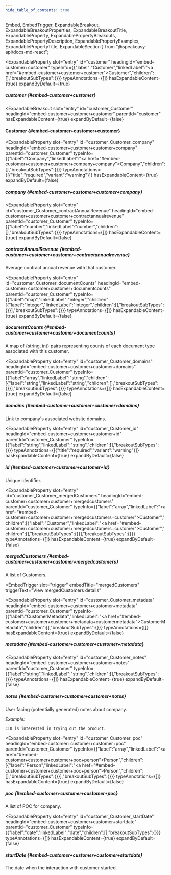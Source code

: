 ```yaml
---
hide_table_of_contents: true
---
```

  Embed,
  EmbedTrigger,
  ExpandableBreakout,
  ExpandableBreakoutProperties,
  ExpandableBreakoutTitle,
  ExpandableProperty,
  ExpandablePropertyBreakouts,
  ExpandablePropertyDescription,
  ExpandablePropertyExamples,
  ExpandablePropertyTitle,
  ExpandableSection
} from "@speakeasy-api/docs-md-react";

<ExpandableSection>

<ExpandableProperty
  slot="entry"
  id="customer"
  headingId="embed-customer+customer"
  typeInfo={{"label":"Customer","linkedLabel":"<a href=\"#embed-customer+customer+customer\">Customer</a>","children":[],"breakoutSubTypes":{}}}
  typeAnnotations={[]}
  hasExpandableContent={true}
  expandByDefault={true}
>

<ExpandablePropertyTitle slot="title">

##### customer \{#embed-customer+customer\}

</ExpandablePropertyTitle>

<ExpandablePropertyBreakouts slot="breakouts">

<ExpandableBreakout
  slot="entry"
  id="customer_Customer"
  headingId="embed-customer+customer+customer"
  parentId="customer"
  hasExpandableContent={true}
  expandByDefault={false}
>

<ExpandableBreakoutTitle slot="title">

#### Customer \{#embed-customer+customer+customer\}

</ExpandableBreakoutTitle>

<ExpandableBreakoutProperties slot="properties">

<ExpandableProperty
  slot="entry"
  id="customer_Customer_company"
  headingId="embed-customer+customer+customer+company"
  parentId="customer_Customer"
  typeInfo={{"label":"Company","linkedLabel":"<a href=\"#embed-customer+customer+customer+company+company\">Company</a>","children":[],"breakoutSubTypes":{}}}
  typeAnnotations={[{"title":"required","variant":"warning"}]}
  hasExpandableContent={true}
  expandByDefault={false}
>

<ExpandablePropertyTitle slot="title">

##### company \{#embed-customer+customer+customer+company\}

</ExpandablePropertyTitle>

<ExpandablePropertyBreakouts slot="breakouts">

<Embed slot="embed">

<EmbedTrigger slot="trigger" embedTitle="company" triggerText="View company details">

<Embedcompany />

</EmbedTrigger>

</Embed>

</ExpandablePropertyBreakouts>

</ExpandableProperty>

<ExpandableProperty
  slot="entry"
  id="customer_Customer_contractAnnualRevenue"
  headingId="embed-customer+customer+customer+contractannualrevenue"
  parentId="customer_Customer"
  typeInfo={{"label":"number","linkedLabel":"number","children":[],"breakoutSubTypes":{}}}
  typeAnnotations={[]}
  hasExpandableContent={true}
  expandByDefault={false}
>

<ExpandablePropertyTitle slot="title">

##### contractAnnualRevenue \{#embed-customer+customer+customer+contractannualrevenue\}

</ExpandablePropertyTitle>

<ExpandablePropertyDescription slot="description">

Average contract annual revenue with that customer.

</ExpandablePropertyDescription>

</ExpandableProperty>

<ExpandableProperty
  slot="entry"
  id="customer_Customer_documentCounts"
  headingId="embed-customer+customer+customer+documentcounts"
  parentId="customer_Customer"
  typeInfo={{"label":"map","linkedLabel":"integer","children":[{"label":"integer","linkedLabel":"integer","children":[],"breakoutSubTypes":{}}],"breakoutSubTypes":{}}}
  typeAnnotations={[]}
  hasExpandableContent={true}
  expandByDefault={false}
>

<ExpandablePropertyTitle slot="title">

##### documentCounts \{#embed-customer+customer+customer+documentcounts\}

</ExpandablePropertyTitle>

<ExpandablePropertyDescription slot="description">

A map of \{string, int\} pairs representing counts of each document type associated with this customer.

</ExpandablePropertyDescription>

</ExpandableProperty>

<ExpandableProperty
  slot="entry"
  id="customer_Customer_domains"
  headingId="embed-customer+customer+customer+domains"
  parentId="customer_Customer"
  typeInfo={{"label":"array","linkedLabel":"string","children":[{"label":"string","linkedLabel":"string","children":[],"breakoutSubTypes":{}}],"breakoutSubTypes":{}}}
  typeAnnotations={[]}
  hasExpandableContent={true}
  expandByDefault={false}
>

<ExpandablePropertyTitle slot="title">

##### domains \{#embed-customer+customer+customer+domains\}

</ExpandablePropertyTitle>

<ExpandablePropertyDescription slot="description">

Link to company's associated website domains.

</ExpandablePropertyDescription>

</ExpandableProperty>

<ExpandableProperty
  slot="entry"
  id="customer_Customer_id"
  headingId="embed-customer+customer+customer+id"
  parentId="customer_Customer"
  typeInfo={{"label":"string","linkedLabel":"string","children":[],"breakoutSubTypes":{}}}
  typeAnnotations={[{"title":"required","variant":"warning"}]}
  hasExpandableContent={true}
  expandByDefault={false}
>

<ExpandablePropertyTitle slot="title">

##### id \{#embed-customer+customer+customer+id\}

</ExpandablePropertyTitle>

<ExpandablePropertyDescription slot="description">

Unique identifier.

</ExpandablePropertyDescription>

</ExpandableProperty>

<ExpandableProperty
  slot="entry"
  id="customer_Customer_mergedCustomers"
  headingId="embed-customer+customer+customer+mergedcustomers"
  parentId="customer_Customer"
  typeInfo={{"label":"array","linkedLabel":"<a href=\"#embed-customer+customer+customer+mergedcustomers+customer\">Customer</a>","children":[{"label":"Customer","linkedLabel":"<a href=\"#embed-customer+customer+customer+mergedcustomers+customer\">Customer</a>","children":[],"breakoutSubTypes":{}}],"breakoutSubTypes":{}}}
  typeAnnotations={[]}
  hasExpandableContent={true}
  expandByDefault={false}
>

<ExpandablePropertyTitle slot="title">

##### mergedCustomers \{#embed-customer+customer+customer+mergedcustomers\}

</ExpandablePropertyTitle>

<ExpandablePropertyDescription slot="description">

A list of Customers.

</ExpandablePropertyDescription>

<ExpandablePropertyBreakouts slot="breakouts">

<Embed slot="embed">

<EmbedTrigger
  slot="trigger"
  embedTitle="mergedCustomers"
  triggerText="View mergedCustomers details"
>

<Embedmergedcustomers />

</EmbedTrigger>

</Embed>

</ExpandablePropertyBreakouts>

</ExpandableProperty>

<ExpandableProperty
  slot="entry"
  id="customer_Customer_metadata"
  headingId="embed-customer+customer+customer+metadata"
  parentId="customer_Customer"
  typeInfo={{"label":"CustomerMetadata","linkedLabel":"<a href=\"#embed-customer+customer+customer+metadata+customermetadata\">CustomerMetadata</a>","children":[],"breakoutSubTypes":{}}}
  typeAnnotations={[]}
  hasExpandableContent={true}
  expandByDefault={false}
>

<ExpandablePropertyTitle slot="title">

##### metadata \{#embed-customer+customer+customer+metadata\}

</ExpandablePropertyTitle>

<ExpandablePropertyBreakouts slot="breakouts">

<Embed slot="embed">

<EmbedTrigger slot="trigger" embedTitle="metadata" triggerText="View metadata details">

<Embedmetadata />

</EmbedTrigger>

</Embed>

</ExpandablePropertyBreakouts>

</ExpandableProperty>

<ExpandableProperty
  slot="entry"
  id="customer_Customer_notes"
  headingId="embed-customer+customer+customer+notes"
  parentId="customer_Customer"
  typeInfo={{"label":"string","linkedLabel":"string","children":[],"breakoutSubTypes":{}}}
  typeAnnotations={[]}
  hasExpandableContent={true}
  expandByDefault={false}
>

<ExpandablePropertyTitle slot="title">

##### notes \{#embed-customer+customer+customer+notes\}

</ExpandablePropertyTitle>

<ExpandablePropertyDescription slot="description">

User facing (potentially generated) notes about company.

</ExpandablePropertyDescription>

<ExpandablePropertyExamples slot="examples">

_Example:_

```
CIO is interested in trying out the product.
```

</ExpandablePropertyExamples>

</ExpandableProperty>

<ExpandableProperty
  slot="entry"
  id="customer_Customer_poc"
  headingId="embed-customer+customer+customer+poc"
  parentId="customer_Customer"
  typeInfo={{"label":"array","linkedLabel":"<a href=\"#embed-customer+customer+customer+poc+person\">Person</a>","children":[{"label":"Person","linkedLabel":"<a href=\"#embed-customer+customer+customer+poc+person\">Person</a>","children":[],"breakoutSubTypes":{}}],"breakoutSubTypes":{}}}
  typeAnnotations={[]}
  hasExpandableContent={true}
  expandByDefault={false}
>

<ExpandablePropertyTitle slot="title">

##### poc \{#embed-customer+customer+customer+poc\}

</ExpandablePropertyTitle>

<ExpandablePropertyDescription slot="description">

A list of POC for company.

</ExpandablePropertyDescription>

<ExpandablePropertyBreakouts slot="breakouts">

<Embed slot="embed">

<EmbedTrigger slot="trigger" embedTitle="poc" triggerText="View poc details">

<Embedpoc />

</EmbedTrigger>

</Embed>

</ExpandablePropertyBreakouts>

</ExpandableProperty>

<ExpandableProperty
  slot="entry"
  id="customer_Customer_startDate"
  headingId="embed-customer+customer+customer+startdate"
  parentId="customer_Customer"
  typeInfo={{"label":"date","linkedLabel":"date","children":[],"breakoutSubTypes":{}}}
  typeAnnotations={[]}
  hasExpandableContent={true}
  expandByDefault={false}
>

<ExpandablePropertyTitle slot="title">

##### startDate \{#embed-customer+customer+customer+startdate\}

</ExpandablePropertyTitle>

<ExpandablePropertyDescription slot="description">

The date when the interaction with customer started.

</ExpandablePropertyDescription>

</ExpandableProperty>

</ExpandableBreakoutProperties>

</ExpandableBreakout>

</ExpandablePropertyBreakouts>

</ExpandableProperty>

</ExpandableSection>